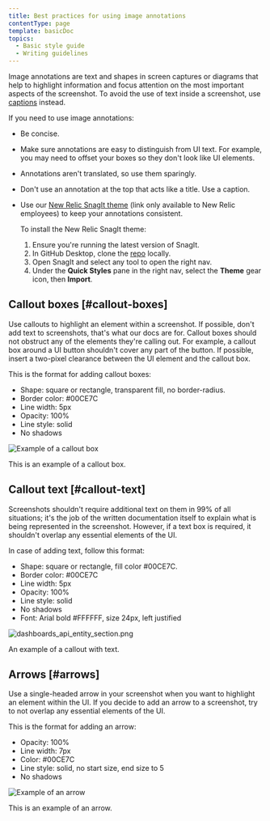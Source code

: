 ```yaml
---
title: Best practices for using image annotations
contentType: page
template: basicDoc
topics:
  - Basic style guide
  - Writing guidelines
---
```





Image annotations are text and shapes in screen captures or diagrams that help to highlight information and focus attention on the most important aspects of the screenshot. To avoid the use of text inside a screenshot, use [captions](/docs/style-guide/images/screenshots-images/#captions) instead.

If you need to use image annotations:

* Be concise.
* Make sure annotations are easy to distinguish from UI text. For example, you may need to offset your boxes so they don't look like UI elements.
* Annotations aren't translated, so use them sparingly.
* Don't use an annotation at the top that acts like a title. Use a caption.
* Use our [New Relic SnagIt theme](https://github.com/newrelic/newrelic-doc-tools) (link only available to New Relic employees) to keep your annotations consistent. 

  To install the New Relic SnagIt theme:
    1. Ensure you're running the latest version of SnagIt.
    2. In GitHub Desktop, clone the [repo](https://github.com/newrelic/newrelic-doc-tools) locally.
    3. Open SnagIt and select any tool to open the right nav.
    4. Under the **Quick Styles** pane in the right nav, select the **Theme** gear icon, then **Import**.

## Callout boxes [#callout-boxes]

Use callouts to highlight an element within a screenshot. If possible, don't add text to screenshots, that's what our docs are for. Callout boxes should not obstruct any of the elements they're calling out. For example, a callout box around a UI button shouldn't cover any part of the button. If possible, insert a two-pixel clearance between the UI element and the callout box.

This is the format for adding callout boxes:
  * Shape: square or rectangle, transparent fill, no border-radius.
  * Border color: #00CE7C
  * Line width: 5px
  * Opacity: 100%
  * Line style: solid
  * No shadows

<img
  title="Example of a callout box"
  alt="Example of a callout box"
  src={styleguideExampleCalloutBox}
/>

<figcaption>
  This is an example of a callout box.
</figcaption>

## Callout text [#callout-text]

Screenshots shouldn't require additional text on them in 99% of all situations; it's the job of the written documentation itself to explain what is being represented in the screenshot. However, if a text box is required, it shouldn't overlap any essential elements of the UI.

In case of adding text, follow this format:

  * Shape: square or rectangle, fill color #00CE7C.
  * Border color: #00CE7C
  * Line width: 5px
  * Opacity: 100%
  * Line style: solid
  * No shadows
  * Font: Arial bold #FFFFFF, size 24px, left justified

<img
  title="dashboards_api_entity_section.png"
  alt="dashboards_api_entity_section.png"
  src={apisanddataNerdGraphDashboardEntity}
/>

<figcaption>
  An example of a callout with text.
</figcaption>

## Arrows [#arrows]

Use a single-headed arrow in your screenshot when you want to highlight an element within the UI. If you decide to add an arrow to a screenshot, try to not overlap any essential elements of the UI.

This is the format for adding an arrow:
  * Opacity: 100%
  * Line width: 7px
  * Color: #00CE7C
  * Line style: solid, no start size, end size to 5
  * No shadows

<img
  title="Example of an arrow"
  alt="Example of an arrow"
  src={styleguideExampleArrow}
/>

<figcaption>
  This is an example of an arrow.
</figcaption>
